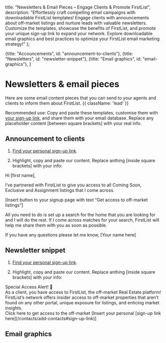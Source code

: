 
<meta name="og:title" content="Craft Compelling FirstList Email Campaigns with Templates & Best Practices" />
<meta name="og:description" content="Engage clients & nurture leads! Explore downloadable FirstList email templates for announcements & newsletters. Customize & leverage them to showcase off-market listings & FirstList benefits." />

  title: "Newsletters & Email Pieces – Engage Clients & Promote FirstList",
  description: "Effortlessly craft compelling email campaigns with downloadable FirstList templates! Engage clients with announcements about off-market listings and nurture leads with valuable newsletters. Customize the templates, showcase the benefits of FirstList, and promote your unique sign-up link to expand your network. Explore downloadable email graphics and best practices to optimize your FirstList email marketing strategy!"
};


  {title: "Accouncements", id: "announcement-to-clients"},
  {title: "Newsletters", id: "newsletter-snippet"},
  {title: "Email graphics", id: "email-graphics"},
]

# Newsletters & email pieces

Here are some email content pieces that you can send to your agents and clients to inform them about FirstList. {{ className: 'lead' }}

Recommended use: Copy and paste these templates, customise them with [your sign-up link](/contacts/add-contacts#sign-up-link), and share them with your email database. Replace any placeholder content [between square brackets] with your real info.



## Announcement to clients

1. [Find your personal sign-up link](/contacts/add-contacts#sign-up-link).

2. Highlight, copy and paste our content. Replace anthing [inside square brackets] with your info:

<MarketingMaterial>
Hi [first name],

I’ve partnered with FirstList to give you access to all Coming Soon, Exclusive and Assignment listings that I come across.

[Insert button to your signup page with text “Get access to off-market listings”]

All you need to do is set up a search for the home that you are looking for and I will do the rest. If I come across matches for your search, FirstList will help me share them with you as soon as possible.

If you have any questions please let me know,
[Your name here]

</MarketingMaterial>

## Newsletter snippet
1. [Find your personal sign-up link](/contacts/add-contacts#sign-up-link).

2. Highlight, copy and paste our content. Replace anthing [inside square brackets] with your info:

<MarketingMaterial>
Special Access Alert! 🚨
<br/>As a client, you have access to FirstList, the off-market Real Estate platform! FirstList’s network offers insider access to off-market properties that aren’t found on any other portal, unique exposure for listings, and enticing market insights.
<br/>Click here to get access to the off-market [Insert your personal [sign-up link here](/contacts/add-contacts#sign-up-link)]

</MarketingMaterial>

## Email graphics

<MarketingAssets>
  <MarketingAsset
    src="/images/screenshots/marketing-resources/email-graphic-1_preview-firstlist.png"
    alt=""
    layout="square"
  />
  <MarketingAsset
    src="/images/screenshots/marketing-resources/email-graphic-2_preview-firstlist.png"
    alt=""
    layout="square"
  />
</MarketingAssets>
